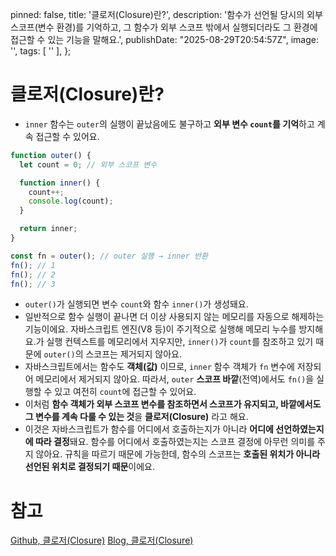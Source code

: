 
  pinned: false,
  title: '클로저(Closure)란?',
  description: '함수가 선언될 당시의 외부 스코프(변수 환경)를 기억하고, 그 함수가 외부 스코프 밖에서 실행되더라도 그 환경에 접근할 수 있는 기능을 말해요.',
  publishDate: "2025-08-29T20:54:57Z",
  image: '',
  tags: [
    ''
  ],
};

# 클로저(Closure)란?
- `inner` 함수는 `outer`의 실행이 끝났음에도 불구하고 **외부 변수 `count`를 기억**하고 계속 접근할 수 있어요.
```js example.js
function outer() {
  let count = 0; // 외부 스코프 변수

  function inner() {
    count++;
    console.log(count);
  }

  return inner;
}

const fn = outer(); // outer 실행 → inner 반환
fn(); // 1
fn(); // 2
fn(); // 3
```

- `outer()`가 실행되면 변수 `count`와 함수 `inner()`가 생성돼요.
- 일반적으로 함수 실행이 끝나면 <Tooltip word="GC(Garbage Collector)" title="Garbage Collector">더 이상 사용되지 않는 메모리를 자동으로 해제하는 기능이에요. 자바스크립트 엔진(V8 등)이 주기적으로 실행해 메모리 누수를 방지해요.</Tooltip>가 실행 컨텍스트를 메모리에서 지우지만, `inner()`가 `count`를 참조하고 있기 때문에 `outer()`의 스코프는 제거되지 않아요.
- 자바스크립트에서는 함수도 **객체(값)** 이므로, `inner` 함수 객체가 `fn` 변수에 저장되어 메모리에서 제거되지 않아요. 따라서, `outer` **스코프 바깥**(전역)에서도 `fn()`을 실행할 수 있고 여전히 `count`에 접근할 수 있어요.
- 이처럼 **함수 객체가 외부 스코프 변수를 참조하면서 스코프가 유지되고, 바깥에서도 그 변수를 계속 다룰 수 있는 것**을 **클로저(Closure)** 라고 해요.
- 이것은 자바스크립트가 <Tooltip word="렉시컬 스코프(Lexical Scope)" title="렉시컬 스코프">함수를 어디에서 호출하는지가 아니라 **어디에 선언하였는지에 따라 결정**돼요. 함수를 어디에서 호출하였는지는 스코프 결정에 아무런 의미를 주지 않아요.</Tooltip> 규칙을 따르기 때문에 가능한데, 함수의 스코프는 **호출된 위치가 아니라 선언된 위치로 결정되기 때문**이에요.

# 참고
[Github, 클로저(Closure)](https://github.com/baeharam/Must-Know-About-Frontend/blob/main/Notes/javascript/closure.md)
[Blog, 클로저(Closure)](https://dkje.github.io/2020/09/18/Closure/)